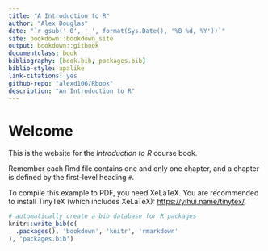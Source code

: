 ```yaml
--- 
title: "A Introduction to R"
author: "Alex Douglas"
date: "`r gsub(' 0', ' ', format(Sys.Date(), '%B %d, %Y'))`"
site: bookdown::bookdown_site
output: bookdown::gitbook
documentclass: book
bibliography: [book.bib, packages.bib]
biblio-style: apalike
link-citations: yes
github-repo: "alexd106/Rbook"
description: "An Introduction to R"
---
```


# Welcome{-}

This is the website for the *Introduction to R* course book.

Remember each Rmd file contains one and only one chapter, and a chapter is defined by the first-level heading `#`.

To compile this example to PDF, you need XeLaTeX. You are recommended to install TinyTeX (which includes XeLaTeX): <https://yihui.name/tinytex/>.

```r
# automatically create a bib database for R packages
knitr::write_bib(c(
  .packages(), 'bookdown', 'knitr', 'rmarkdown'
), 'packages.bib')
```
